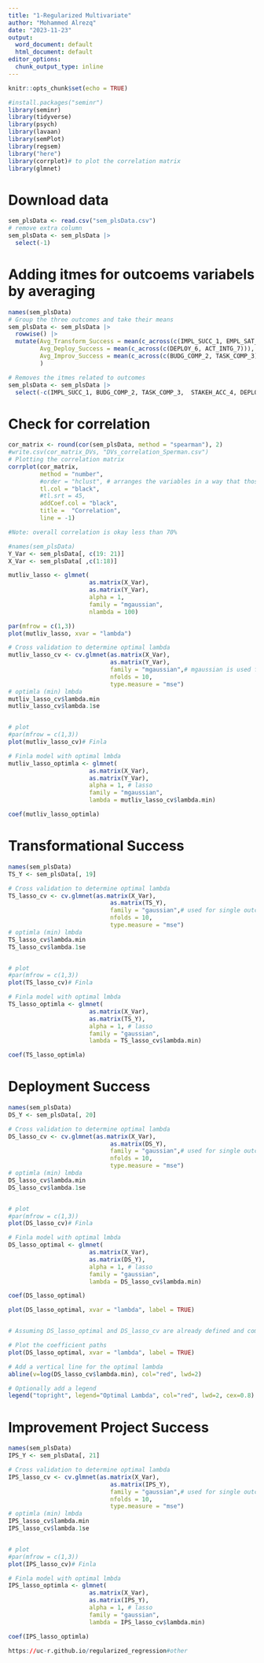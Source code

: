 ```yaml
---
title: "1-Regularized Multivariate"
author: "Mohammed Alrezq"
date: "2023-11-23"
output:
  word_document: default
  html_document: default
editor_options:
  chunk_output_type: inline
---
```


```r
knitr::opts_chunk$set(echo = TRUE)
```


```r
#install.packages("seminr")
library(seminr)
library(tidyverse)
library(psych)
library(lavaan)
library(semPlot)
library(regsem)
library("here")
library(corrplot)# to plot the correlation matrix 
library(glmnet)

```


# Download data 
```r
sem_plsData <- read.csv("sem_plsData.csv")
# remove extra column 
sem_plsData <- sem_plsData |>
  select(-1)
```

# Adding itmes for outcoems variabels by averaging 
```r
names(sem_plsData)
# Group the three outcomes and take their means 
sem_plsData <- sem_plsData |> 
  rowwise() |> 
  mutate(Avg_Transform_Success = mean(c_across(c(IMPL_SUCC_1, EMPL_SAT_9, ORG_IMP_12, STAKEH_ACC_4, EMPL_SKI_8, DEC_IMP_13, BUSI_IMP_11, EMPL_BEL_10))),
         Avg_Deploy_Success = mean(c_across(c(DEPLOY_6, ACT_INTG_7))),
         Avg_Improv_Success = mean(c_across(c(BUDG_COMP_2, TASK_COMP_3)))
         )

# Removes the itmes related to outcomes 
sem_plsData <- sem_plsData |> 
  select(-c(IMPL_SUCC_1, BUDG_COMP_2, TASK_COMP_3,  STAKEH_ACC_4, DEPLOY_6, ACT_INTG_7, EMPL_SKI_8, EMPL_SAT_9, EMPL_BEL_10, BUSI_IMP_11, ORG_IMP_12, DEC_IMP_13))
```

# Check for correlation 
```r
cor_matrix <- round(cor(sem_plsData, method = "spearman"), 2)
#write.csv(cor_matrix_DVs, "DVs_correlation_Sperman.csv")
# Plotting the correlation matrix
corrplot(cor_matrix, 
         method = "number", 
         #order = "hclust", # arranges the variables in a way that those with the highest similarities are closer to each other. 
         tl.col = "black", 
         #tl.srt = 45, 
         addCoef.col = "black",
         title =  "Correlation",
         line = -1)

#Note: overall correlation is okay less than 70%
```

```r
#names(sem_plsData)
Y_Var <- sem_plsData[, c(19: 21)]
X_Var <- sem_plsData[ ,c(1:18)]

mutliv_lasso <- glmnet( 
                       as.matrix(X_Var),
                       as.matrix(Y_Var),
                       alpha = 1,
                       family = "mgaussian",
                       nlambda = 100)

par(mfrow = c(1,3))
plot(mutliv_lasso, xvar = "lambda")

# Cross validation to determine optimal lambda 
mutliv_lasso_cv <- cv.glmnet(as.matrix(X_Var),
                             as.matrix(Y_Var),
                             family = "mgaussian",# mgaussian is used for multivariate outcomes 
                             nfolds = 10,
                             type.measure = "mse")
# optimla (min) lmbda 
mutliv_lasso_cv$lambda.min
mutliv_lasso_cv$lambda.1se


# plot 
#par(mfrow = c(1,3))
plot(mutliv_lasso_cv)# Finla

# Finla model with optimal lmbda 
mutliv_lasso_optimla <- glmnet( 
                       as.matrix(X_Var),
                       as.matrix(Y_Var),
                       alpha = 1, # lasso 
                       family = "mgaussian",
                       lambda = mutliv_lasso_cv$lambda.min)

coef(mutliv_lasso_optimla)

```

# Transformational Success 
```r
names(sem_plsData)
TS_Y <- sem_plsData[, 19]

# Cross validation to determine optimal lambda 
TS_lasso_cv <- cv.glmnet(as.matrix(X_Var),
                             as.matrix(TS_Y),
                             family = "gaussian",# used for single outcome 
                             nfolds = 10,
                             type.measure = "mse")
# optimla (min) lmbda 
TS_lasso_cv$lambda.min
TS_lasso_cv$lambda.1se


# plot 
#par(mfrow = c(1,3))
plot(TS_lasso_cv)# Finla

# Finla model with optimal lmbda 
TS_lasso_optimla <- glmnet( 
                       as.matrix(X_Var),
                       as.matrix(TS_Y),
                       alpha = 1, # lasso 
                       family = "gaussian",
                       lambda = TS_lasso_cv$lambda.min)

coef(TS_lasso_optimla)


```
# Deployment Success 
```r
names(sem_plsData)
DS_Y <- sem_plsData[, 20]

# Cross validation to determine optimal lambda 
DS_lasso_cv <- cv.glmnet(as.matrix(X_Var),
                             as.matrix(DS_Y),
                             family = "gaussian",# used for single outcome 
                             nfolds = 10,
                             type.measure = "mse")
# optimla (min) lmbda 
DS_lasso_cv$lambda.min
DS_lasso_cv$lambda.1se


# plot 
#par(mfrow = c(1,3))
plot(DS_lasso_cv)# Finla

# Finla model with optimal lmbda 
DS_lasso_optimal <- glmnet( 
                       as.matrix(X_Var),
                       as.matrix(DS_Y),
                       alpha = 1, # lasso 
                       family = "gaussian",
                       lambda = DS_lasso_cv$lambda.min)

coef(DS_lasso_optimal)

plot(DS_lasso_optimal, xvar = "lambda", label = TRUE)


# Assuming DS_lasso_optimal and DS_lasso_cv are already defined and computed

# Plot the coefficient paths
plot(DS_lasso_optimal, xvar = "lambda", label = TRUE)

# Add a vertical line for the optimal lambda
abline(v=log(DS_lasso_cv$lambda.min), col="red", lwd=2)

# Optionally add a legend
legend("topright", legend="Optimal Lambda", col="red", lwd=2, cex=0.8)


```

# Improvement Project Success 
```r
names(sem_plsData)
IPS_Y <- sem_plsData[, 21]

# Cross validation to determine optimal lambda 
IPS_lasso_cv <- cv.glmnet(as.matrix(X_Var),
                             as.matrix(IPS_Y),
                             family = "gaussian",# used for single outcome 
                             nfolds = 10,
                             type.measure = "mse")
# optimla (min) lmbda 
IPS_lasso_cv$lambda.min
IPS_lasso_cv$lambda.1se


# plot 
#par(mfrow = c(1,3))
plot(IPS_lasso_cv)# Finla

# Finla model with optimal lmbda 
IPS_lasso_optimla <- glmnet( 
                       as.matrix(X_Var),
                       as.matrix(IPS_Y),
                       alpha = 1, # lasso 
                       family = "gaussian",
                       lambda = IPS_lasso_cv$lambda.min)

coef(IPS_lasso_optimla)

```

```r
https://uc-r.github.io/regularized_regression#other

```

